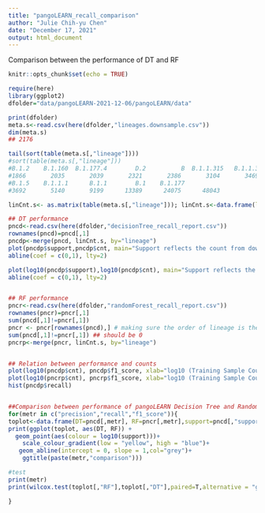 ---
title: "pangoLEARN_recall_comparison"
author: "Julie Chih-yu Chen"
date: "December 17, 2021"
output: html_document
---

Comparison between the performance of DT and RF

```{r setup, include=FALSE}
knitr::opts_chunk$set(echo = TRUE)
```

```{r}
require(here)
library(ggplot2)
dfolder="data/pangoLEARN-2021-12-06/pangoLEARN/data"

```


```{r metadataSub, echo=TRUE}
print(dfolder)
meta.s<-read.csv(here(dfolder,"lineages.downsample.csv"))
dim(meta.s)
## 2176

tail(sort(table(meta.s[,"lineage"])))
#sort(table(meta.s[,"lineage"]))
#B.1.2    B.1.160  B.1.177.4        D.2          B  B.1.1.315   B.1.1.37 
#1866       2035       2039       2321       2386       3104       3469 
#B.1.5    B.1.1.1      B.1.1        B.1    B.1.177            
#3692       5140       9199      13389      24075      48043 

linCnt.s<- as.matrix(table(meta.s[,"lineage"])); linCnt.s<-data.frame(lineage=rownames(linCnt.s), cnt=linCnt.s, stringsAsFactors = F)

```


```{r recall, echo=TRUE}

## DT performance
pncd<-read.csv(here(dfolder,"decisionTree_recall_report.csv"))
rownames(pncd)=pncd[,1]
pncdp<-merge(pncd, linCnt.s, by="lineage") 
plot(pncdp$support,pncdp$cnt, main="Support reflects the count from downsample")
abline(coef = c(0,1), lty=2)

plot(log10(pncdp$support),log10(pncdp$cnt), main="Support reflects the count from downsample")
abline(coef = c(0,1), lty=2)


## RF performance
pncr<-read.csv(here(dfolder,"randomForest_recall_report.csv"))
rownames(pncr)=pncr[,1]
sum(pncd[,1]!=pncr[,1])
pncr <- pncr[rownames(pncd),] # making sure the order of lineage is the same
sum(pncd[,1]!=pncr[,1]) ## should be 0
pncrp<-merge(pncr, linCnt.s, by="lineage") 


## Relation between performance and counts
plot(log10(pncdp$cnt), pncdp$f1_score, xlab="log10 (Training Sample Count)", ylab="Model Performance F1", main="DT")
plot(log10(pncrp$cnt), pncrp$f1_score, xlab="log10 (Training Sample Count)", ylab="Model Performance F1", main="RF")
hist(pncdp$recall)


##Comparison between performance of pangoLEARN Decision Tree and Random Forest models
for(metr in c("precision","recall","f1_score")){
toplot<-data.frame(DT=pncd[,metr], RF=pncr[,metr],support=pncd[,"support"])
print(ggplot(toplot, aes(DT, RF)) +
  geom_point(aes(colour = log10(support)))+
    scale_colour_gradient(low = "yellow", high = "blue")+
   geom_abline(intercept = 0, slope = 1,col="grey")+
    ggtitle(paste(metr,"comparison")))

#test
print(metr)
print(wilcox.test(toplot[,"RF"],toplot[,"DT"],paired=T,alternative = "greater"))

}


```



